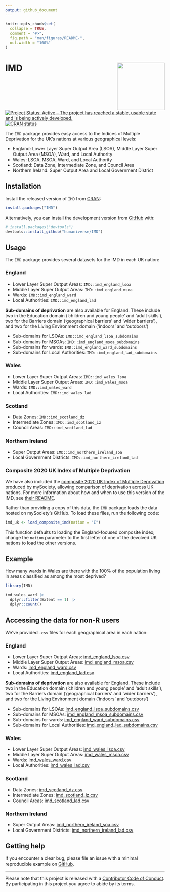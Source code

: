 ```yaml
---
output: github_document
---
```


<!-- README.md is generated from README.Rmd. Please edit that file -->

```r
knitr::opts_chunk$set(
  collapse = TRUE,
  comment = "#>",
  fig.path = "man/figures/README-",
  out.width = "100%"
)
```

# IMD <img src='man/figures/logo.png' align="right" height="150" /></a>

<!-- badges: start -->
[![Project Status: Active – The project has reached a stable, usable state and is being actively developed.](https://www.repostatus.org/badges/latest/active.svg)](https://www.repostatus.org/#active)
[![CRAN status](https://www.r-pkg.org/badges/version/IMD)](https://cran.r-project.org/package=IMD)
<!-- badges: end -->

The `IMD` package provides easy access to the Indices of Multiple Deprivation for the UK's nations at various geographical levels:

- England: Lower Layer Super Output Area (LSOA), Middle Layer Super Output Area (MSOA), Ward, and Local Authority
- Wales: LSOA, MSOA, Ward, and Local Authority
- Scotland: Data Zone, Intermediate Zone, and Council Area
- Northern Ireland: Super Output Area and Local Government District

## Installation

Install the released version of `IMD` from [CRAN](https://cran.r-project.org/package=IMD):

``` r
install.packages("IMD")
```

Alternatively, you can install the development version from [GitHub](https://github.com/) with:

``` r
# install.packages("devtools")
devtools::install_github("humaniverse/IMD")
```

## Usage
The `IMD` package provides several datasets for the IMD in each UK nation:

### England

- Lower Layer Super Output Areas: `IMD::imd_england_lsoa`
- Middle Layer Super Output Areas: `IMD::imd_england_msoa`
- Wards: `IMD::imd_england_ward`
- Local Authorities: `IMD::imd_england_lad`

**Sub-domains of deprivation** are also available for England. These include two in the Education domain ('children and young people' and 'adult skills'), two for the Barriers domain ('geographical barriers' and 'wider barriers'), and two for the Living Environment domain ('indoors' and 'outdoors')

- Sub-domains for LSOAs: `IMD::imd_england_lsoa_subdomains`
- Sub-domains for MSOAs: `IMD::imd_england_msoa_subdomains`
- Sub-domains for wards: `IMD::imd_england_ward_subdomains`
- Sub-domains for Local Authorities: `IMD::imd_england_lad_subdomains`

### Wales

- Lower Layer Super Output Areas: `IMD::imd_wales_lsoa`
- Middle Layer Super Output Areas: `IMD::imd_wales_msoa`
- Wards: `IMD::imd_wales_ward`
- Local Authorities: `IMD::imd_wales_lad`

### Scotland

- Data Zones: `IMD::imd_scotland_dz`
- Intermediate Zones: `IMD::imd_scotland_iz`
- Council Areas: `IMD::imd_scotland_lad`

### Northern Ireland

- Super Output Areas: `IMD::imd_northern_ireland_soa`
- Local Government Districts: `IMD::imd_northern_ireland_lad`

### Composite 2020 UK Index of Multiple Deprivation
We have also included the [composite 2020 UK Index of Multiple Deprivation](https://github.com/mysociety/composite_uk_imd) produced by mySociety, allowing comparison of deprivation across UK nations. For more information about how and when to use this version of the IMD, see [their README](https://github.com/mysociety/composite_uk_imd/blob/master/readme.md).

Rather than providing a copy of this data, the `IMD` package loads the data hosted on mySociety's GitHub. To load these files, run the following code:

```r
imd_uk <- load_composite_imd(nation = "E")
```

This function defaults to loading the England-focused composite index; change the `nation` parameter to the first letter of one of the devolved UK nations to load the other versions.

## Example

How many wards in Wales are there with the 100% of the population living in areas classified as among the most deprived?

```r
library(IMD)

imd_wales_ward |> 
  dplyr::filter(Extent == 1) |> 
  dplyr::count()
```

## Accessing the data for non-R users
We've provided `.csv` files for each geographical area in each nation:

### England

- Lower Layer Super Output Areas: [imd_england_lsoa.csv](https://github.com/humaniverse/IMD/raw/master/data-raw/imd_england_lsoa.csv)
- Middle Layer Super Output Areas: [imd_england_msoa.csv](https://github.com/humaniverse/IMD/raw/master/data-raw/imd_england_msoa.csv)
- Wards: [imd_england_ward.csv](https://github.com/humaniverse/IMD/raw/master/data-raw/imd_england_ward.csv)
- Local Authorities: [imd_england_lad.csv](https://github.com/humaniverse/IMD/raw/master/data-raw/imd_england_lad.csv)

**Sub-domains of deprivation** are also available for England. These include two in the Education domain ('children and young people' and 'adult skills'), two for the Barriers domain ('geographical barriers' and 'wider barriers'), and two for the Living Environment domain ('indoors' and 'outdoors')

- Sub-domains for LSOAs: [imd_england_lsoa_subdomains.csv](https://github.com/humaniverse/IMD/raw/master/data-raw/imd_england_lsoa_subdomains.csv)
- Sub-domains for MSOAs: [imd_england_msoa_subdomains.csv](https://github.com/humaniverse/IMD/raw/master/data-raw/imd_england_msoa_subdomains.csv)
- Sub-domains for wards: [imd_england_ward_subdomains.csv](https://github.com/humaniverse/IMD/raw/master/data-raw/imd_england_ward_subdomains.csv)
- Sub-domains for Local Authorities: [imd_england_lad_subdomains.csv](https://github.com/humaniverse/IMD/raw/master/data-raw/imd_england_lad_subdomains.csv)

### Wales

- Lower Layer Super Output Areas: [imd_wales_lsoa.csv](https://github.com/humaniverse/IMD/raw/master/data-raw/imd_wales_lsoa.csv)
- Middle Layer Super Output Areas: [imd_wales_msoa.csv](https://github.com/humaniverse/IMD/raw/master/data-raw/imd_wales_msoa.csv)
- Wards: [imd_wales_ward.csv](https://github.com/humaniverse/IMD/raw/master/data-raw/imd_wales_ward.csv)
- Local Authorities: [imd_wales_lad.csv](https://github.com/humaniverse/IMD/raw/master/data-raw/imd_wales_lad.csv)

### Scotland

- Data Zones: [imd_scotland_dz.csv](https://github.com/humaniverse/IMD/raw/master/data-raw/imd_scotland_dz.csv)
- Intermediate Zones: [imd_scotland_iz.csv](https://github.com/humaniverse/IMD/raw/master/data-raw/imd_scotland_iz.csv)
- Council Areas: [imd_scotland_lad.csv](https://github.com/humaniverse/IMD/raw/master/data-raw/imd_scotland_lad.csv)

### Northern Ireland

- Super Output Areas: [imd_northern_ireland_soa.csv](https://github.com/humaniverse/IMD/raw/master/data-raw/imd_northern_ireland_soa.csv)
- Local Government Districts: [imd_northern_ireland_lad.csv](https://github.com/humaniverse/IMD/raw/master/data-raw/imd_northern_ireland_lad.csv)

## Getting help
If you encounter a clear bug, please file an issue with a minimal reproducible example on [GitHub](https://github.com/humaniverse/IMD/issues).

---
Please note that this project is released with a [Contributor Code of Conduct](https://www.contributor-covenant.org/version/2/0/code_of_conduct/). By participating in this project you agree to abide by its terms.
